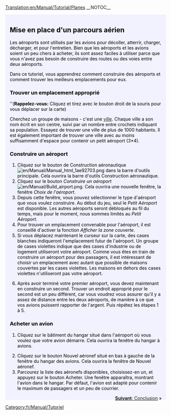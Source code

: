 [[Translation:en/Manual/Tutorial/Planes]]
__NOTOC__
{{en/Tabs|5|4
|fr/Manual/Tutorial/Tutoriel|1. Introduction<!--
-->|fr/Manual/Tutorial/Bus|2. Routier (Bus)<!--
-->|fr/Manual/Tutorial/Trains|3. Ferroviaire<!--
-->|fr/Manual/Tutorial/Avions|4. Aérien<!--
-->|fr/Manual/Tutorial/Conclusion|5. Conclusion}}
<div style="padding:.5em 1em 1em 1em; border-top:none; background-color:#f1f2fe; color:#000;">
{{fr/Manual/Tutorial/Tutoriel}}
==Mise en place d'un parcours aérien==
Les aéroports sont utilisés par les avions pour décoller, atterrir, charger, décharger, et pour l'entretien. Bien que les aéroports et les avions soient un peu chers à acheter, ils sont assez faciles à utiliser parce que vous n'avez pas besoin de construire des routes ou des voies entre deux aéroports.

Dans ce tutoriel, vous apprendrez comment construire des aéroports et comment trouver les meilleurs emplacements pour eux.
{{en/Phototable|[[File:en/Manual/Airport s.png]]|Petit aéroport (3*4)|none}}

===Trouver un emplacement approprié===
''('''Rappelez-vous:''' Cliquez et tirez avec le bouton droit de la souris pour vous déplacer sur la carte)

Cherchez un groupe de maisons - c'est une [[fr/Manual/Ville|ville]]. Chaque ville a son nom écrit en son centre, suivi par un nombre entre crochets indiquant sa population. Essayez de trouver une ville de plus de 1000 habitants. Il est également important de trouver une ville avec au moins suffisamment d'espace pour contenir un petit aéroport (3*4).

===Construire un aéroport===
#Cliquez sur le bouton de Construction aéronautique [[File:en/Manual/Manual html 1ae92703.png]] dans la barre d'outils principale. Cela ouvrira la barre d'outils Construction aéronautique.
#Cliquez sur le bouton ''Construire un aéroport'' [[File:en/Manual/Build airport.png]]. Cela ouvrira une nouvelle fenêtre, la fenêtre ''Choix de l'aéroport''.
#Depuis cette fenêtre, vous pouvez sélectionner le type d'aéroport que vous voulez construire. Au début du jeu, seul le ''Petit Aéroport'' est disponible. Les autres aéroports seront débloqués au fil du temps, mais pour le moment, nous sommes limités au ''Petit Aéroport''.
#Pour trouver un emplacement convenable pour l'aéroport, il est conseillé d'activer la fonction ''Afficher la zone couverte''.
#Si vous déplacez maintenant le curseur sur la carte, des cases blanches indiqueront l'emplacement futur de l'aéroport. Un groupe de cases violettes indique que des cases d'industrie ou de logement utiliseront votre aéroport. Comme vous êtes en train de construire un aéroport pour des passagers, il est intéressant de choisir un emplacement avec autant que possible de maisons couvertes par les cases violettes. Les maisons en dehors des cases violettes n'utiliseront pas votre aéroport.
{{en/Phototable|[[File:en/Manual/Build-airport-3.png|400px]]|Un emplacement adapté pour construire un aéroport.|none|6=:}}
<ol start="6">
<li>Après avoir terminé votre premier aéroport, vous devez maintenant en construire un second. Trouver un endroit approprié pour le second est un peu différent, car vous voudrez vous assurer qu'il y a assez de distance entre les deux aéroports, de manière à ce que vos avions puissent rapporter de l'argent. Puis répétez les étapes 1 à 5.
</ol>
===Acheter un avion===
#Cliquez sur le bâtiment du hangar situé dans l'aéroport où vous voulez que votre avion démarre. Cela ouvrira la fenêtre du hangar à avions.
{{en/Phototable|[[File:en/Manual/Step1aircraft.png|550px]]|Fenêtre du hangar à avions.|none|6=:}}
<ol start="2">
<li>Cliquez sur le bouton Nouvel aéronef situé en bas à gauche de la fenêtre du hangar des avions. Cela ouvrira la fenêtre de Nouvel aéronef.
<li>Parcourez la liste des aéronefs disponibles, choisissez-en un, et appuyez sur le bouton Acheter. Une fenêtre apparaîtra, montrant l'avion dans le hangar. Par défaut, l'avion est adapté pour contenir le maximum de passagers et un peu de courrier.
</ol>
<span style="float: right">[[fr/Manual/Tutorial/Conclusion|'''Suivant''': Conclusion]] &raquo;</span>
</div>

[[Category:fr/Manual/Tutoriel]]